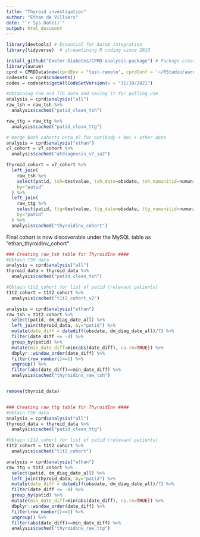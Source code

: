 ```yaml
---
title: "Thyroid investigation"
author: "Ethan de Villiers"
date: "`r Sys.Date()`"
output: html_document
---
```


``` r

library(devtools) # Essential for Aurum integration
library(tidyverse)  # streamlining R coding since 2016

install_github("Exeter-Diabetes/CPRD-analysis-package") # Package created by Exeter University to work with CPRD data
library(aurum)
cprd = CPRDData$new(cprdEnv = "test-remote", cprdConf = '~/RStudio/aurum.yaml')
codesets = cprd$codesets()
codes = codesets$getAllCodeSetVersion(v = "31/10/2021")
```
``` r
#Obtaining TSH and TTG data and saving it for pulling use
analysis = cprd$analysis("all")
raw_tsh = raw_tsh %>% 
  analysis$cached("patid_clean_tsh")

raw_ttg = raw_ttg %>% 
  analysis$cached("patid_clean_ttg")

# merge both cohorts onto V7 for antibody + bmi + other data
analysis = cprd$analysis("ethan")
v7_cohort = v7_cohort %>%
  analysis$cached("atdiagnosis_v7_ia2")

thyroid_cohort = v7_cohort %>%
  left_join(
    raw_tsh %>% 
    select(patid, tsh=testvalue, tsh_date=obsdate, tsh_numunitid=numunitid, tsh_numrange=numrangehigh),
    by="patid"
  ) %>%
  left_join(
    raw_ttg %>% 
    select(patid, ttg=testvalue, ttg_date=obsdate, ttg_numunitid=numunitid, ttg_numrange=numrangehigh),
    by="patid"
  ) %>%
  analysis$cached("thyroidinv_cohort")
```

Final cohort is now discoverable under the MySQL table as "ethan_thyroidinv_cohort"


``` r
### Creating raw_tsh table for ThyroidInv ####
#Obtain TSH data
analysis = cprd$analysis("all")
thyroid_data = thyroid_data %>% 
  analysis$cached("patid_clean_tsh")

#Obtain t1t2_cohort for list of patid (relevant patients)
t1t2_cohort = t1t2_cohort %>%
  analysis$cached("t1t2_cohort_v2")

analysis = cprd$analysis("ethan")
raw_tsh = t1t2_cohort %>%
  select(patid, dm_diag_date_all) %>%
  left_join(thyroid_data, by="patid") %>%
  mutate(date_diff = datediff(obsdate, dm_diag_date_all)/7) %>%
  filter(date_diff <= -4) %>%
  group_by(patid) %>%
  mutate(min_date_diff=min(abs(date_diff), na.rm=TRUE)) %>%
  dbplyr::window_order(date_diff) %>%
  filter(row_number()==1) %>%
  ungroup() %>%
  filter(abs(date_diff)==min_date_diff) %>%
  analysis$cached("thyroidinv_raw_tsh")


remove(thyroid_data)


### Creating raw_ttg table for ThyroidInv ####
#Obtain TSH data
analysis = cprd$analysis("all")
thyroid_data = thyroid_data %>% 
  analysis$cached("patid_clean_ttg")

#Obtain t1t2_cohort for list of patid (relevant patients)
t1t2_cohort = t1t2_cohort %>%
  analysis$cached("t1t2_cohort")

analysis = cprd$analysis("ethan")
raw_ttg = t1t2_cohort %>%
  select(patid, dm_diag_date_all) %>%
  left_join(thyroid_data, by="patid") %>%
  mutate(date_diff = datediff(obsdate, dm_diag_date_all)/7) %>%
  filter(date_diff <= -4) %>%
  group_by(patid) %>%
  mutate(min_date_diff=min(abs(date_diff), na.rm=TRUE)) %>%
  dbplyr::window_order(date_diff) %>%
  filter(row_number()==1) %>%
  ungroup() %>%
  filter(abs(date_diff)==min_date_diff) %>%
  analysis$cached("thyroidinv_raw_ttg")





```